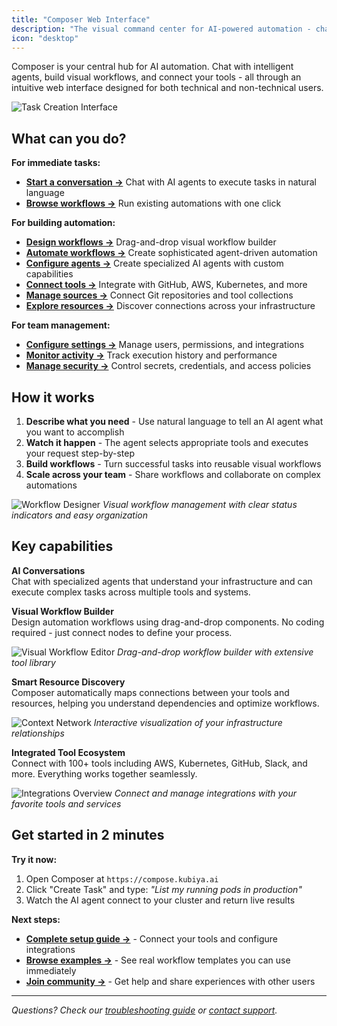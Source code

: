 ```yaml
---
title: "Composer Web Interface"
description: "The visual command center for AI-powered automation - chat with agents, build workflows, and manage integrations"
icon: "desktop"
---
```


Composer is your central hub for AI automation. Chat with intelligent agents, build visual workflows, and connect your tools - all through an intuitive web interface designed for both technical and non-technical users.

![Task Creation Interface](/assets/screenshots/composer/task-chat/task-creation-main-interface.png)

## What can you do?

**For immediate tasks:**
- **[Start a conversation →](/composer/task-chat)** Chat with AI agents to execute tasks in natural language
- **[Browse workflows →](/composer/workflow-designer)** Run existing automations with one click

**For building automation:**
- **[Design workflows →](/composer/workflow-designer)** Drag-and-drop visual workflow builder
- **[Automate workflows →](/composer/workflow-automation)** Create sophisticated agent-driven automation
- **[Configure agents →](/composer/agent-configuration)** Create specialized AI agents with custom capabilities
- **[Connect tools →](/composer/tools)** Integrate with GitHub, AWS, Kubernetes, and more
- **[Manage sources →](/composer/sources)** Connect Git repositories and tool collections
- **[Explore resources →](/composer/context-graph)** Discover connections across your infrastructure

**For team management:**
- **[Configure settings →](/composer/settings)** Manage users, permissions, and integrations
- **[Monitor activity →](/composer/activity)** Track execution history and performance
- **[Manage security →](/composer/security)** Control secrets, credentials, and access policies

## How it works

1. **Describe what you need** - Use natural language to tell an AI agent what you want to accomplish
2. **Watch it happen** - The agent selects appropriate tools and executes your request step-by-step  
3. **Build workflows** - Turn successful tasks into reusable visual workflows
4. **Scale across your team** - Share workflows and collaborate on complex automations

![Workflow Designer](/assets/screenshots/composer/workflow-designer/workflows-overview.png)
*Visual workflow management with clear status indicators and easy organization*

## Key capabilities

**AI Conversations**  
Chat with specialized agents that understand your infrastructure and can execute complex tasks across multiple tools and systems.

**Visual Workflow Builder**  
Design automation workflows using drag-and-drop components. No coding required - just connect nodes to define your process.

![Visual Workflow Editor](/assets/screenshots/composer/workflow-designer/visual-workflow-editor.png)
*Drag-and-drop workflow builder with extensive tool library*

**Smart Resource Discovery**  
Composer automatically maps connections between your tools and resources, helping you understand dependencies and optimize workflows.

![Context Network](/assets/screenshots/composer/context-graph/context-network-view.png)
*Interactive visualization of your infrastructure relationships*

**Integrated Tool Ecosystem**  
Connect with 100+ tools including AWS, Kubernetes, GitHub, Slack, and more. Everything works together seamlessly.

![Integrations Overview](/assets/screenshots/composer/integrations/integrations-overview.png)
*Connect and manage integrations with your favorite tools and services*

## Get started in 2 minutes

**Try it now:**
1. Open Composer at `https://compose.kubiya.ai`
2. Click "Create Task" and type: *"List my running pods in production"*
3. Watch the AI agent connect to your cluster and return live results

**Next steps:**
- **[Complete setup guide →](/composer/getting-started)** - Connect your tools and configure integrations
- **[Browse examples →](/composer/workflow-designer)** - See real workflow templates you can use immediately
- **[Join community →](#)** - Get help and share experiences with other users

---

*Questions? Check our [troubleshooting guide](/troubleshooting) or [contact support](#).*
